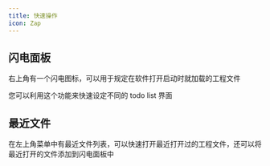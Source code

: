 ```yaml
---
title: 快速操作
icon: Zap
---
```


## 闪电面板

右上角有一个闪电图标，可以用于规定在软件打开启动时就加载的工程文件

您可以利用这个功能来快速设定不同的 todo list 界面

## 最近文件

在左上角菜单中有最近文件列表，可以快速打开最近打开过的工程文件，还可以将最近打开的文件添加到闪电面板中
